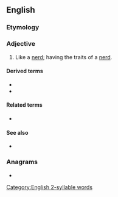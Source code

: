 ==English==

===Etymology===
{{suffix|en|nerd|ish}}

===Adjective===
{{en-adj}}

# Like a [[nerd]]; having the traits of a [[nerd]].

====Derived terms====
* {{l|en|nerdishly}}
* {{l|en|nerdishness}}

====Related terms====
* {{l|en|nerdy}}

====See also====
* {{l|en|geekish}}

===Anagrams===
* {{anagrams|en|a=dehinrs|hinders|shrined}}

[[Category:English 2-syllable words]]